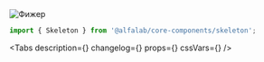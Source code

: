 

<Meta title='Компоненты/Ожидание/Skeleton' component={Skeleton} />

<!-- Canvas -->

<Story name='Skeleton'>
    <div
        style={{
            width: 150,
            height: 150,
        }}
    >
        <Skeleton
            visible={boolean('visible', true)}
            className={text('className', '')}
            dataTestId={text('dataTestId', '')}
            animate={boolean('animate', true)}
        >
            <img
                width={150}
                height={150}
                alt='Фижер'
                src='https://rawgit.com/alfa-laboratory/arui-feather/master/logo.svg'
            />
        </Skeleton>
    </div>
</Story>

<!-- Docs -->

<ComponentHeader name='Skeleton' version={version} package='@alfalab/core-components/skeleton' />

```jsx
import { Skeleton } from '@alfalab/core-components/skeleton';
```

<Tabs
    description={<Description />}
    changelog={<Changelog />}
    props={<ArgsTable of={SkeletonTS} />}
    cssVars={<CssVars css={styles} />}
/>
